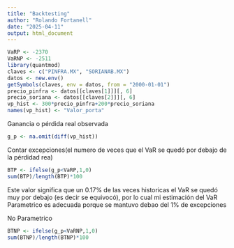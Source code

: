 ```yaml
---
title: "Backtesting"
author: "Rolando Fortanell"
date: "2025-04-11"
output: html_document
---
```


```r

VaRP <- -2370
VaRNP <- -2511
library(quantmod)
claves <- c("PINFRA.MX", "SORIANAB.MX")
datos <- new.env()
getSymbols(claves, env = datos, from = "2000-01-01")
precio_pinfra <- datos[[claves[1]]][, 6]
precio_soriana <- datos[[claves[2]]][, 6]
vp_hist <- 300*precio_pinfra+200*precio_soriana
names(vp_hist) <- "Valor_porta"
```
Ganancia o pérdida real observada

```r
g_p <- na.omit(diff(vp_hist))
```

Contar excepciones(el numero de veces que el VaR se quedó por debajo de la pérdidad rea)

```r
BTP <- ifelse(g_p<VaRP,1,0)
sum(BTP)/length(BTP)*100
```

Este valor significa que un 0.17% de las veces historicas el VaR se quedó muy por debajo (es decir se equivocó), por lo cual mi estimación del VaR Parametrico es adecuada porque se mantuvo debao del 1% de excepciones

No Parametrico
```r
BTNP <- ifelse(g_p<VaRNP,1,0)
sum(BTNP)/length(BTNP)*100
```


